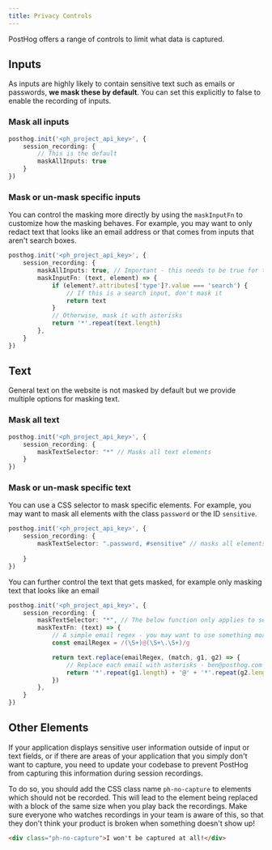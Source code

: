```yaml
---
title: Privacy Controls
---
```


PostHog offers a range of controls to limit what data is captured. 


## Inputs

As inputs are highly likely to contain sensitive text such as emails or passwords, **we mask these by default**. You can set this explicitly to false to enable the recording of inputs.

### Mask all inputs

```ts
posthog.init('<ph_project_api_key>', {
    session_recording: {
        // This is the default
        maskAllInputs: true
    }
})
```

### Mask or un-mask specific inputs

You can control the masking more directly by using the `maskInputFn` to customize how the masking behaves. For example, you may want to only redact text that looks like an email address or that comes from inputs that aren't search boxes.

```ts
posthog.init('<ph_project_api_key>', {
    session_recording: {
        maskAllInputs: true, // Important - this needs to be true for the below function to be called
        maskInputFn: (text, element) => {
            if (element?.attributes['type']?.value === 'search') {
                // If this is a search input, don't mask it
                return text
            }
            // Otherwise, mask it with asterisks
            return '*'.repeat(text.length)
        },
    }
})
```

## Text

General text on the website is not masked by default but we provide multiple options for masking text.

### Mask all text

```ts
posthog.init('<ph_project_api_key>', {
    session_recording: {
        maskTextSelector: "*" // Masks all text elements
    }
})
```

### Mask or un-mask specific text

You can use a CSS selector to mask specific elements. For example, you may want to mask all elements with the class `password` or the ID `sensitive`.

```ts
posthog.init('<ph_project_api_key>', {
    session_recording: {
        maskTextSelector: ".password, #sensitive" // masks all elements with the class "password" or the ID "sensitive"
        
    }
})
```

You can further control the text that gets masked, for example only masking text that looks like an email

```ts
posthog.init('<ph_project_api_key>', {
    session_recording: {
        maskTextSelector: "*", // The below function only applies to selected elements, so make sure to set to "*" if you want this to work globally
        maskTextFn: (text) => {
            // A simple email regex - you may want to use something more advanced
            const emailRegex = /(\S+)@(\S+\.\S+)/g

            return text.replace(emailRegex, (match, g1, g2) => {
                // Replace each email with asterisks - ben@posthog.com becomes ***@***********
                return '*'.repeat(g1.length) + '@' + '*'.repeat(g2.length)
            })
        },
    }
})
```



## Other Elements

If your application displays sensitive user information outside of input or text fields, or if there are areas of your application that you simply don't want to capture, you need to update your codebase to prevent PostHog from capturing this information during session recordings.

To do so, you should add the CSS class name `ph-no-capture` to elements which should not be recorded. This will lead to the element being replaced with a block of the same size when you play back the recordings. Make sure everyone who watches recordings in your team is aware of this, so that they don't think your product is broken when something doesn't show up!

```html
<div class="ph-no-capture">I won't be captured at all!</div>
```
